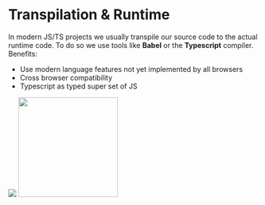 

# Transpilation & Runtime

In modern JS/TS projects we usually transpile our source code
to the actual runtime code.
To do so we use tools like **Babel** or the **Typescript** compiler.
Benefits:

- Use modern language features not yet implemented by all browsers
- Cross browser compatibility
- Typescript as typed super set of JS

<div
  style={{
    width: '100%',
    display: 'flex',
    justifyContent: 'space-evenly',
    alignItems: 'center',
    padding: '1em',
  }}
>
  <img src={BabelLogo} />
  <img src={TSLogo} width="200px" />
</div>
